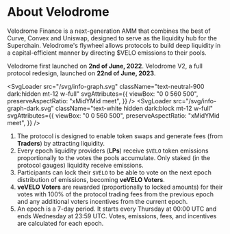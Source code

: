 
# About Velodrome

Velodrome Finance is a next-generation AMM that combines the best of Curve,
Convex and Uniswap, designed to serve as the liquidity hub for the Superchain.
Velodrome's flywheel allows protocols to build deep liquidity in a capital-efficient manner by directing $VELO emissions to their pools.

Velodrome first launched on <strong>2nd of June, 2022</strong>. Velodrome V2, a
full protocol redesign, launched on <strong>22nd of June, 2023</strong>.

<SvgLoader
  src="/svg/info-graph.svg"
  className="text-neutral-900 dark:hidden mt-12 w-full"
  svgAttributes={{
    viewBox: "0 0 560 500",
    preserveAspectRatio: "xMidYMid meet",
  }}
/>
<SvgLoader
  src="/svg/info-graph-dark.svg"
  className="text-white hidden dark:block mt-12 w-full"
  svgAttributes={{
    viewBox: "0 0 560 500",
    preserveAspectRatio: "xMidYMid meet",
  }}
/>

1. The protocol is designed to enable token swaps and generate fees (from
   **Traders**) by attracting liquidity.
2. Every epoch liquidity providers (**LPs**) receive `$VELO` token
   emissions proportionally to the votes the pools accumulate.
   Only staked (in the protocol gauges) liquidity receive emissions.
3. Participants can lock their `$VELO` to be able to vote
   on the next epoch distribution of emissions, becoming **veVELO Voters**.
4. **veVELO Voters** are rewarded (proportionally to locked amounts) for their
   votes with 100% of the protocol trading fees from the previous epoch and any
   additional voters incentives from the current epoch.
5. An epoch is a 7-day period. It starts every Thursday at 00:00 UTC and ends
   Wednesday at 23:59 UTC. Votes, emissions, fees, and incentives are
   calculated for each epoch.
